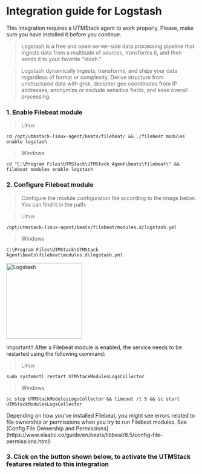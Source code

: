 # Integration guide for Logstash


<Warning>
    This integration requires a UTMStack agent to work properly. Please, make sure you have installed it before you continue.
</Warning>

> Logstash is a free and open server-side data processing pipeline that ingests data from a multitude of sources, transforms it, and then sends it to your favorite "stash."

> Logstash dynamically ingests, transforms, and ships your data regardless of format or complexity. Derive structure from unstructured data with grok, decipher geo coordinates from IP addresses, anonymize or exclude sensitive fields, and ease overall processing.

### 1. Enable Filebeat module

> Linux

```
cd /opt/utmstack-linux-agent/beats/filebeat/ && ./filebeat modules enable logstash
```

> Windows

```
cd "C:\Program Files\UTMStack\UTMStack Agent\beats\filebeat\" && filebeat modules enable logstash
```

### 2. Configure Filebeat module

> Configure the module configuration file according to the image below. You can find it in the path:

> Linux

```
/opt/utmstack-linux-agent/beats/filebeat/modules.d/logstash.yml
```

> Windows

```
C:\Program Files\UTMStack\UTMStack Agent\beats\filebeat\modules.d\logstash.yml
```

<img
  height="200"
  className="block rounded-xl"
  src="/assets/images/integrations/logstash/config-logstash.png"
  alt="Logstash"
/>

<Note>
    Important!! After a Filebeat module is enabled, the service needs to be restarted using the following command:   
</Note>

> Linux

```
sudo systemctl restart UTMStackModulesLogsCollector
```

> Windows

```
sc stop UTMStackModulesLogsCollector && timeout /t 5 && sc start UTMStackModulesLogsCollector
```

<Warning>
    Depending on how you’ve installed Filebeat, you might see errors related to file ownership or permissions when you try to run Filebeat modules. See [Config File Ownership and Permissions](https://www.elastic.co/guide/en/beats/libbeat/8.5/config-file-permissions.html)
</Warning>

### 3. Click on the button shown below, to activate the UTMStack features related to this integration

